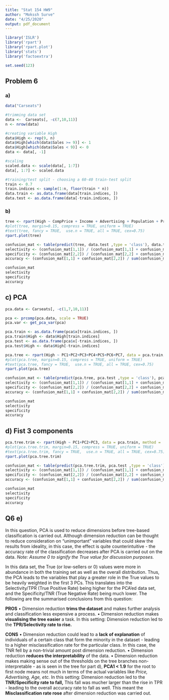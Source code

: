 ```yaml
---
title: "Stat 154 HW9"
author: "Mokssh Surve"
date: "4/25/2020"
output: pdf_document
---
```


```r

library('ISLR')
library('rpart')
library('rpart.plot')
library('stats')
library('factoextra')

set.seed(123)

```


## Problem 6
### a)
```r

data("Carseats")

#trimming data set
data <-  Carseats[, -c(7,10,11)]
n <- nrow(data)

#creating variable High
data$High <- rep(9, n)
data$High[which(data$Sales >= 9)] <- 1
data$High[which(data$Sales < 9)] <- 0
data <- data[, -1]

#scaling
scaled.data <- scale(data[, 1:7])
data[, 1:7] <- scaled.data

#training/test split - choosing a 60-40 train-test split
train <- 0.7
train.indices <- sample(1:n, floor(train * n))
data.train <- as.data.frame(data[train.indices, ])
data.test <- as.data.frame(data[-train.indices, ])


```

### b)
```r

tree <- rpart(High ~ CompPrice + Income + Advertising + Population + Price + Age + Education, data = data.train, method = 'class', maxdepth=6)
#plot(tree, margin=0.15, compress = TRUE, uniform = TRUE)
#text(tree, fancy = TRUE,  use.n = TRUE, all = TRUE, cex=0.75)
rpart.plot(tree)

confusion_mat <- table(predict(tree, data.test ,type = 'class'), data.test$High)
selectivity <- (confusion_mat[1,1]) / (confusion_mat[1,1] + confusion_mat[2,1])
specificity <- (confusion_mat[2,2]) / (confusion_mat[2,2] + confusion_mat[1,2])
accuracy <- (confusion_mat[1,1] + confusion_mat[2,2]) / sum(confusion_mat)

confusion_mat
selectivity
specificity
accuracy

```
## c) PCA
```r

pca.data <- Carseats[, -c(1,7,10,11)]

pca <- prcomp(pca.data, scale = TRUE)
pca.var <- get_pca_var(pca)

pca.train <- as.data.frame(pca$x[train.indices, ])
pca.train$High <- data$High[train.indices]
pca.test <- as.data.frame(pca$x[-train.indices, ])
pca.test$High <- data$High[-train.indices]

pca.tree <- rpart(High ~ PC1+PC2+PC3+PC4+PC5+PC6+PC7, data = pca.train, method = 'class', maxdepth=6)
#plot(pca.tree, margin=0.15, compress = TRUE, uniform = TRUE)
#text(pca.tree, fancy = TRUE,  use.n = TRUE, all = TRUE, cex=0.75)
rpart.plot(pca.tree)

confusion_mat <- table(predict(pca.tree, pca.test ,type = 'class'), pca.test$High)
selectivity <- (confusion_mat[1,1]) / (confusion_mat[1,1] + confusion_mat[2,1])
specificity <- (confusion_mat[2,2]) / (confusion_mat[2,2] + confusion_mat[1,2])
accuracy <- (confusion_mat[1,1] + confusion_mat[2,2]) / sum(confusion_mat)

confusion_mat
selectivity
specificity
accuracy

```

## d) Fist 3 components
```r

pca.tree.trim <- rpart(High ~ PC1+PC2+PC3, data = pca.train, method = 'class', maxdepth=6)
#plot(pca.tree.trim, margin=0.15, compress = TRUE, uniform = TRUE)
#text(pca.tree.trim, fancy = TRUE,  use.n = TRUE, all = TRUE, cex=0.75)
rpart.plot(pca.tree.trim)

confusion_mat <- table(predict(pca.tree.trim, pca.test ,type = 'class'), pca.test$High)
selectivity <- (confusion_mat[1,1]) / (confusion_mat[1,1] + confusion_mat[2,1])
specificity <- (confusion_mat[2,2]) / (confusion_mat[2,2] + confusion_mat[1,2])
accuracy <- (confusion_mat[1,1] + confusion_mat[2,2]) / sum(confusion_mat)

confusion_mat
selectivity
specificity
accuracy

```
## Q6 e)

In this question, PCA is used to reduce dimensions before tree-based classification is carried out. Although dimension reduction can be thought to reduce consideration on "unimportant" variables that could skew the results from ideality, in this case, the effect is quite counterintuitive - the accuracy rate of the classification decreases after PCA is carried out on the data. \newline
*Note: Assume 0 to signify the True value for discussion purposes.* \newline

In this data set, the True (or low-sellers or 0) values were more in abundance in both the training set as well as the overall distribution. Thus, the PCA leads to the variables that play a greater role in the True values to be heavily weighted in the first 3 PCs. This translates into the Selectivity/TPR (True Positive Rate) being higher for the PCA'ed data set, and the Specificity/TNR (True Negative Rate) being much lower. The following are the summarised conclusions from this question: \newline

**PROS** \newline
• Dimension reduction **trims the dataset** and makes further analysis and classification less expensive a process. \newline 
• Dimension reduction makes **visualising the tree easier** a task. \newline 
In this setting: \newline 
Dimension reduction led to the **TPR/Selectivity rate to rise.** \newline



**CONS** \newline
• Dimension reduction could lead to a **lack of explanation** of individuals of a certain class that form the minority in the dataset - leading to a higher misclassification rate for the particular class. In this case, the TNR fell by a non-trivial amount post dimension reduction. \newline 
• Dimension reduction **reduces the interpretability** of the data. \newline 
• Dimension reduction makes making sense out of the thresholds on the tree branches non-interpretable - as is seen in the tree for part d), **PCA1 < 1.9** for the root to first node means not much in terms of the actual variables like *Price, Advertising, Age, etc.* \newline 
In this setting: \newline 
Dimension reduction led to the **TNR/Specificity rate to fall,** This fall was mucher larger than the rise in TPR - leading to the overall accuracy rate to fall as well. This meant the **Misclassification rate rose** after dimension reduction was carried out. \newline











